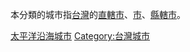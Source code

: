 本分類的城市指[[台灣|台灣]]的[[直轄市|直轄市]]、[[台灣行政區劃|市]]、[[縣轄市|縣轄市]]。

[[Category:太平洋沿海城市|]]
[[Category:台灣城市|Category:台灣城市]]